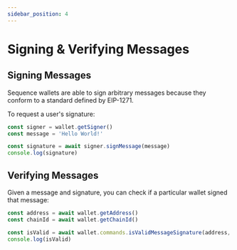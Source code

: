 ```yaml
---
sidebar_position: 4
---
```


# Signing & Verifying Messages

## Signing Messages

Sequence wallets are able to sign arbitrary messages because they conform to a standard defined by EIP-1271.

To request a user's signature:

```ts
const signer = wallet.getSigner()
const message = 'Hello World!'

const signature = await signer.signMessage(message)
console.log(signature)
```

## Verifying Messages

Given a message and signature, you can check if a particular wallet signed that message:

```ts
const address = await wallet.getAddress()
const chainId = await wallet.getChainId()

const isValid = await wallet.commands.isValidMessageSignature(address, message, signature, chainId)
console.log(isValid)
```
